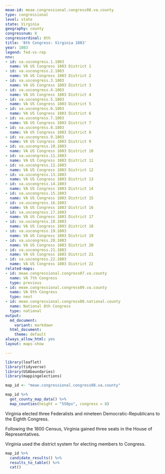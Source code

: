 ```yaml
---
meae-id: meae.congressional.congress08.va.county
type: congressional
level: state
state: Virginia
geography: county
congressnum: 8
congressordinal: 8th
title: '8th Congress: Virginia 1803'
year: 1803
legend: fed-vs-rep
nnv:
- id: va.uscongress.1.1803
  name: VA US Congress 1803 District 1
- id: va.uscongress.2.1803
  name: VA US Congress 1803 District 2
- id: va.uscongress.3.1803
  name: VA US Congress 1803 District 3
- id: va.uscongress.4.1803
  name: VA US Congress 1803 District 4
- id: va.uscongress.5.1803
  name: VA US Congress 1803 District 5
- id: va.uscongress.6.1803
  name: VA US Congress 1803 District 6
- id: va.uscongress.7.1803
  name: VA US Congress 1803 District 7
- id: va.uscongress.8.1803
  name: VA US Congress 1803 District 8
- id: va.uscongress.9.1803
  name: VA US Congress 1803 District 9
- id: va.uscongress.10.1803
  name: VA US Congress 1803 District 10
- id: va.uscongress.11.1803
  name: VA US Congress 1803 District 11
- id: va.uscongress.12.1803
  name: VA US Congress 1803 District 12
- id: va.uscongress.13.1803
  name: VA US Congress 1803 District 13
- id: va.uscongress.14.1803
  name: VA US Congress 1803 District 14
- id: va.uscongress.15.1803
  name: VA US Congress 1803 District 15
- id: va.uscongress.16.1803
  name: VA US Congress 1803 District 16
- id: va.uscongress.17.1803
  name: VA US Congress 1803 District 17
- id: va.uscongress.18.1803
  name: VA US Congress 1803 District 18
- id: va.uscongress.19.1803
  name: VA US Congress 1803 District 19
- id: va.uscongress.20.1803
  name: VA US Congress 1803 District 20
- id: va.uscongress.21.1803
  name: VA US Congress 1803 District 21
- id: va.uscongress.22.1803
  name: VA US Congress 1803 District 22
related-maps:
- id: meae.congressional.congress07.va.county
  name: VA 7th Congress
  type: previous
- id: meae.congressional.congress09.va.county
  name: VA 9th Congress
  type: next
- id: meae.congressional.congress08.national.county
  name: National 8th Congress
  type: national
output:
  md_document:
    variant: markdown
  html_document:
    theme: default
always_allow_html: yes
layout: maps-show

---
```


```r
library(leaflet)
library(tidyverse)
library(USAboundaries)
library(mappingelections)

map_id <- "meae.congressional.congress08.va.county"
```

<div class="map">

```r
map_id %>%
  get_county_map_data() %>%
  map_counties(height = "550px", congress = 8)
```

</div>

Virginia elected three Federalists and nineteen Democratic-Republicans to the Eighth Congress.

Following the 1800 Census, Virginia gained three seats in the House of Representatives.

Virginia used the district system for electing members to Congress.

<div class="results-table">

```r
map_id %>%
  candidate_results() %>%
  results_to_table() %>%
  cat()
```

</div>
